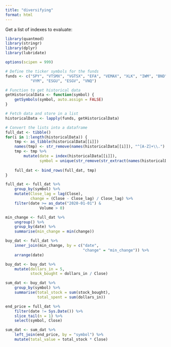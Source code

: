 ```yaml
---
title: "diversifying"
format: html
---
```


Get a list of indexes to evaluate:

```r
library(quantmod)
library(stringr)
library(dplyr)
library(lubridate)

options(scipen = 999)

# Define the ticker symbols for the funds
funds <- c("SPY", "VTSMX", "VGTSX", "EFA", "VEMAX", "XLK", "IWM", "BND", "AGG", 
           "VYM", "ESGU", "ESGV", "VNQ")

# Function to get historical data
getHistoricalData <- function(symbol) {
    getSymbols(symbol, auto.assign = FALSE)
}

# Fetch data and store in a list
historicalData <- lapply(funds, getHistoricalData)

# Convert the lists into a dataframe
full_dat <- tibble()
for(i in 1:length(historicalData)) {
    tmp <- as_tibble(historicalData[[i]]) 
    names(tmp) <- str_remove(names(historicalData[[i]]), "^[A-Z]+\\.")
    tmp <- tmp %>% 
        mutate(date = index(historicalData[[i]]),
               symbol = unique(str_remove(str_extract(names(historicalData[[i]]), "^[A-Z]+\\."), "\\.")))
    
    full_dat <- bind_rows(full_dat, tmp)
}

full_dat <- full_dat %>% 
    group_by(symbol) %>% 
    mutate(Close_lag = lag(Close),
           change = (Close - Close_lag) / Close_lag) %>% 
    filter(date >= as_date("2020-01-01") & 
               Volume > 0)

min_change <- full_dat %>% 
    ungroup() %>% 
    group_by(date) %>% 
    summarise(min_change = min(change))

buy_dat <- full_dat %>% 
    inner_join(min_change, by = c("date", 
                                  "change" = "min_change")) %>% 
    arrange(date)

buy_dat <- buy_dat %>% 
    mutate(dollars_in = 5,
           stock_bought = dollars_in / Close)

sum_dat <- buy_dat %>% 
    group_by(symbol) %>% 
    summarise(total_stock = sum(stock_bought),
              total_spent = sum(dollars_in))

end_price = full_dat %>% 
    filter(date != Sys.Date()) %>% 
    slice_tail(n = 1) %>% 
    select(symbol, Close)

sum_dat <- sum_dat %>% 
    left_join(end_price, by = "symbol") %>% 
    mutate(total_value = total_stock * Close)
```

